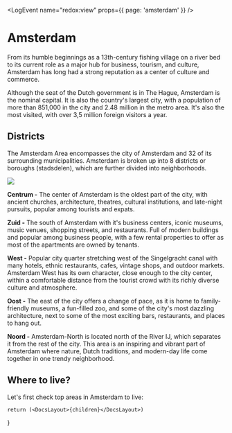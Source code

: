 
<LogEvent name="redox:view" props={{ page: 'amsterdam' }} />

# Amsterdam
From its humble beginnings as a 13th-century fishing village on a river bed to its current role as a major hub for business, tourism, and culture, Amsterdam has long had a strong reputation as a center of culture and commerce.

Although the seat of the Dutch government is in The Hague, Amsterdam is the nominal capital. It is also the country's largest city, with a population of more than 851,000 in the city and 2.48 million in the metro area. It's also the most visited, with over 3,5 million foreign visitors a year.

<Youtube id="TF2qK6TX3YY" />

## Districts
The Amsterdam Area encompasses the city of Amsterdam and 32 of its surrounding
municipalities. Amsterdam is broken up into 8 districts or boroughs (stadsdelen), which are further divided into neighborhoods.

<Image src="amsterdam-districts.jpeg" />

**Centrum -** The center of Amsterdam is the oldest part of the city, with ancient churches, architecture, theatres, cultural institutions, and late-night pursuits, popular among tourists and expats.

**Zuid -** The south of Amsterdam with it's business centers, iconic museums, music venues, shopping streets, and restaurants. Full of modern buildings and popular among business people, with a few rental properties to offer as most of the apartments are owned by tenants.

**West -** Popular city quarter stretching west of the Singelgracht canal with many hotels, ethnic restaurants, cafes, vintage shops, and outdoor markets. Amsterdam West has its own character, close enough to the city center, within a comfortable distance from the tourist crowd with its richly diverse culture and atmosphere. 

**Oost -** The east of the city offers a change of pace, as it is home to family-friendly museums, a fun-filled zoo, and some of the city's most dazzling architecture, next to some of the most exciting bars, restaurants, and places to hang out.

**Noord -** Amsterdam-North is located north of the River IJ, which separates it from the rest of the city. This area is an inspiring and vibrant part of Amsterdam where nature, Dutch traditions, and modern-day life come together in one trendy neighborhood.

## Where to live?
Let's first check top areas in Amsterdam to live:

<DistrictsExplorer />

    return (<DocsLayout>{children}</DocsLayout>)
}
